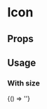 
<Meta title="Icons" component="fw-icon"/>

# Icon

## Props
<Props of="fw-icon"/>

## Usage

### With size
<Preview>
<Story name="Default">
  {() => '<fw-icon name="agent" size="18" ></fw-icon>'}
</Story>
</Preview>